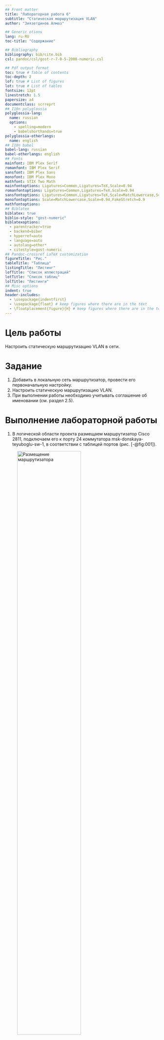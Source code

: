 ```yaml
---
## Front matter
title: "Лабораторная работа 6"
subtitle: "Статическая маршрутизация VLAN"
author: "Зиязетдинов Алмаз"

## Generic otions
lang: ru-RU
toc-title: "Содержание"

## Bibliography
bibliography: bib/cite.bib
csl: pandoc/csl/gost-r-7-0-5-2008-numeric.csl

## Pdf output format
toc: true # Table of contents
toc-depth: 2
lof: true # List of figures
lot: true # List of tables
fontsize: 12pt
linestretch: 1.5
papersize: a4
documentclass: scrreprt
## I18n polyglossia
polyglossia-lang:
  name: russian
  options:
	- spelling=modern
	- babelshorthands=true
polyglossia-otherlangs:
  name: english
## I18n babel
babel-lang: russian
babel-otherlangs: english
## Fonts
mainfont: IBM Plex Serif
romanfont: IBM Plex Serif
sansfont: IBM Plex Sans
monofont: IBM Plex Mono
mathfont: STIX Two Math
mainfontoptions: Ligatures=Common,Ligatures=TeX,Scale=0.94
romanfontoptions: Ligatures=Common,Ligatures=TeX,Scale=0.94
sansfontoptions: Ligatures=Common,Ligatures=TeX,Scale=MatchLowercase,Scale=0.94
monofontoptions: Scale=MatchLowercase,Scale=0.94,FakeStretch=0.9
mathfontoptions:
## Biblatex
biblatex: true
biblio-style: "gost-numeric"
biblatexoptions:
  - parentracker=true
  - backend=biber
  - hyperref=auto
  - language=auto
  - autolang=other*
  - citestyle=gost-numeric
## Pandoc-crossref LaTeX customization
figureTitle: "Рис."
tableTitle: "Таблица"
listingTitle: "Листинг"
lofTitle: "Список иллюстраций"
lotTitle: "Список таблиц"
lolTitle: "Листинги"
## Misc options
indent: true
header-includes:
  - \usepackage{indentfirst}
  - \usepackage{float} # keep figures where there are in the text
  - \floatplacement{figure}{H} # keep figures where there are in the text
---
```


# Цель работы

Настроить статическую маршрутизацию VLAN в сети.

# Задание

1. Добавить в локальную сеть маршрутизатор, провести его первоначальную
настройку.
2. Настроить статическую маршрутизацию VLAN.
3. При выполнении работы необходимо учитывать соглашение об именовании
(см. раздел 2.5).

# Выполнение лабораторной работы

1. В логической области проекта размещаем маршрутизатор Cisco 2811, подключаем его к порту 24 коммутатора msk-donskaya-teyuboglu-sw-1, в соответствии с таблицей портов (рис. [-@fig:001]).
   
![Размещение маршрутизатора](image/1.png){#fig:001 width=70%}

2. Используя приведённую ниже последовательность команд по первоначальной настройке маршрутизатора, сконфигурируем маршрутизатор, задав на нём имя, пароль для доступа к консоли, настройте удалённое подключение к нему по ssh.
  
3. Настраиваем порт 24 коммутатора msk-donskaya-arziyazetdinov-sw-1 (рис. [-@fig:002]).

![Конфигурация маршрутизатора](image/2.png){#fig:002 width=70%}

4. На интерфейсе f0/0 маршрутизатора msk-donskaya-arziyazetdinov-gw-1 настроим виртуальные интерфейсы, соответствующие номерам VLAN. Согласно таблице IP-адресов (см. табл. 3.2 из раздела 3.3) задаем соответствующие IPадреса на виртуальных интерфейсах. Для этого используем приведённую ниже последовательность команд по конфигурации VLAN-интерфейсов маршрутизатора (рис. [-@fig:003]) (рис. [-@fig:004]).

![Настройка виртуальных интерфейсов](image/3.png){#fig:003 width=70%}

![Настройка виртуальных интерфейсов](image/4.png){#fig:004 width=70%}

5. Проверяем доступность оконечных устройств из разных Vlan (рис. [-@fig:005]). 

![Проверка доступности](image/5.png){#fig:005 width=70%}

6. Используя режим симуляции в Packet Tracer, изучаем процесс передвижения пакета ICMP по сети. Изучаем содержимое передаваемого пакета и заголовки задействованных протоколов (рис. [-@fig:006]) (рис. [-@fig:007]).
   

!
!
!
enable secret 5 $1$mERr$hx5rVt7rPNoS4wqbXKX7m0
!
!
!
!
!
!
ip cef
no ipv6 cef
!
!
!
username admin secret 5 $1$mERr$hx5rVt7rPNoS4wqbXKX7m0
!
!
license udi pid CISCO2811/K9 sn FTX10178MO4-
!
!
!
!
!
!
!
!
!
ip ssh version 1
ip domain-name donskaya.rudn.edu
!
!
spanning-tree mode pvst
!
!
!
!
!
!
interface FastEthernet0/0
 no ip address
 duplex auto
 speed auto
!
interface FastEthernet0/0.2
 description managment
 encapsulation dot1Q 2
 ip address 10.128.1.1 255.255.255.0
!
interface FastEthernet0/0.3
 description servers
 encapsulation dot1Q 3
 ip address 10.128.0.1 255.255.255.0
!
interface FastEthernet0/0.101
 description dk
 encapsulation dot1Q 101
 ip address 10.128.3.1 255.255.255.0
!
interface FastEthernet0/0.102
 description departments
 encapsulation dot1Q 102
 ip address 10.128.4.1 255.255.255.0
!
interface FastEthernet0/0.103
 description adm
 encapsulation dot1Q 103
 ip address 10.128.5.1 255.255.255.0
!
interface FastEthernet0/0.104
 description other
 encapsulation dot1Q 104
 ip address 10.128.6.1 255.255.255.0
!
interface FastEthernet0/1
 no ip address
 duplex auto
 speed auto
 shutdown
!
interface Vlan1
 no ip address
 shutdown
!
ip classless
!
ip flow-export version 9
!
!
!
!
!
!
!
line con 0
 password 7 0822455D0A16
 login
!
line aux 0
!
line vty 0 4
 password 7 0822455D0A16
 login
!
!
!
end

# Контрольные вопросы

1.	Охарактеризуйте стандарт IEEE 802.1Q. 
Виртуальные локальные сети, построенные на основе стандарта IEEE 802.1Q, используют дополнительные поля кадра для хранения информации о принадлежности к VLAN при его перемещении по сети. С точки зрения удобства и гибкости настроек, VLAN стандарта IEEE 802.1Qявляется лучшим решением по сравнению с VLAN на основе портов. Его основные преимущества:
Гибкость и удобство в настройке и изменении — можно создавать необходимые комбинации VLAN как в пределах одного коммутатора, так и во всей сети, построенной на коммутаторах с поддержкой стандарта IEEE 802.1Q. Способность добавления тегов позволяет информации о VLAN распространяться через множество 802.1Q-совместимых коммутаторов по одному физическому соединению (магистральному каналу, Trunk Link);
Позволяет активизировать алгоритм связующего дерева (Spanning Tree) на всех портах и работать в обычном режиме. Протокол Spanning Tree оказывается весьма полезным для применения в крупных сетях, построенных на нескольких коммутаторах, и позволяет коммутаторам автоматически определять древовидную конфигурацию связей в сети при произвольном соединении портов между собой. Для нормальной работы коммутатора требуется отсутствие замкнутых маршрутов в сети. Эти маршруты могут создаваться администратором специально для образования резервных связей или же возникать случайным образом, что вполне возможно, если сеть имеет многочисленные связи, а кабельная система плохо структурирована или документирована. С помощью протокола Spanning Tree коммутаторы после построения схемы сети блокируют избыточные маршруты. Таким образом, автоматически предотвращается возникновение петель в сети;
Способность VLAN IEEE 802.1Q добавлять и извлекать теги из заголовков кадров позволяет использовать в сети коммутаторы и сетевые устройства, которые не поддерживают стандарт IEEE 802.1Q;
Устройства разных производителей, поддерживающие стандарт, могут работать вместе, независимо от какого-либо фирменного решения;
Чтобы связать подсети на сетевом уровне, необходим маршрутизатор или коммутатор L3. Однако для более простых случаев, например, для организации доступа к серверу из различных VLAN, маршрутизатор не потребуется. Нужно включить порт коммутатора, к которому подключен сервер, во все подсети, а сетевой адаптер сервера должен поддерживать стандарт IEEE 802.1Q.

2.	Опишите формат кадра IEEE 802.1Q.
К кадру Ethernet добавлены 32 бита (4 байта), которые увеличивают его размер до 1522 байт. Первые 2 байта (поле Tag Protocol Identifier, TPID) с фиксированным значением 0х8100 определяют, что кадр содержит тег протокола 802.1Q. Остальные 2 байта содержат следующую информацию:
•	Priority ("Приоритет") — 3 бита поля приоритета передачи кодируют до восьми уровней приоритета (от 0 до 7, где 7 — наивысший приоритет), которые используются в стандарте 802.1р;
•	Canonical Format Indicator (CFI) — 1 бит индикатора канонического формата зарезервирован для обозначения кадров сетей других типов (Token Ring, FDDI), передаваемых по магистрали Ethernet;
•	VID (VLAN ID) — 12-битный идентификатор VLAN определяет, какой VLAN принадлежит трафик. Поскольку под поле VID отведено 12 бит, то можно задать 4094 уникальных VLAN (VID 0 и VID 4095 зарезервированы).

# Выводы

Благодаря выполнению данной лабораторной работы, мы научились настраивать статическую маршрутизацию VLAN в сети.

